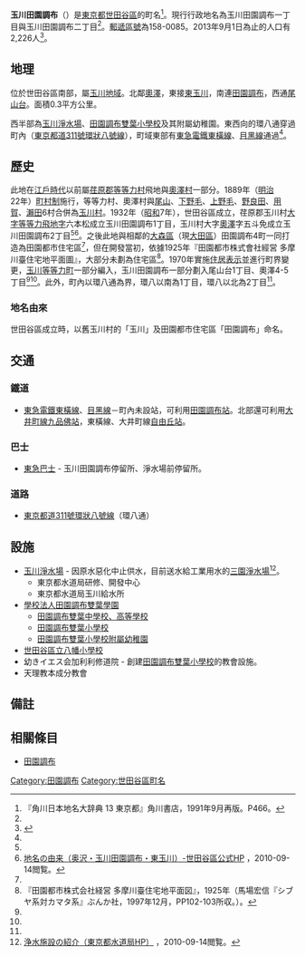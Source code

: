 {{Pathnav|日本|東京都|世田谷區|frame=1}}
{{Infobox Settlement
|official_name = 玉川田園調布
|native_name =
|settlement_type = [[町|町]]
|image_skyline =
|imagesize =
|image_caption = 
|image_flag =
|image_seal =
| image_map =
| map_caption =
|subdivision_type = [[國家|國家]]
|subdivision_name = [[File:Flag_of_Japan.svg|border]] [[日本|日本]]
|subdivision_type1 = [[都道府縣|都道府縣]]
|subdivision_name1 = [[File:Flag_of_Tokyo_Prefecture.svg|25px]] [[東京都|東京都]]
|subdivision_type2 = [[東京都區部|特別區]]
|subdivision_name2 = [[File:Flag_of_Setagaya,_Tokyo.svg|25px]] [[世田谷區|世田谷區]]
|subdivision_type3 = [[地域|地域]]
|subdivision_name3 = [[玉川地域|玉川地域]]
|established_title =
|established_date =
|government_type =
|leader_title =
|leader_name =
|area_magnitude =
|area_total_km2 = 0.3
|area_land_km2 =  
|area_urban_km2 =
|area_metro_km2 =
|area_metro_sq_mi =
|population_as_of= 2013年（平成25年）9月1日
|population_footnotes = 
|population_total = 2226
|population_urban =
|population_metro =
|population_density_sq_mi =
|population_density_km2 = auto
| timezone = [[日本標準時間|JST]]
| utc_offset = +9
|timezone_DST =
|utc_offset_DST =
|latd=|latm=|lats=|latNS=
|longd=|longm=|longs=|longEW=
|elevation_footnotes=
|elevation_m =
|elevation_ft =
|postal_code_type = [[郵遞區號|郵遞區號]]
|postal_code = 158-0085　
|area_code = 03
|registration_plate = 品川
|website =
|footnotes =
}}
'''玉川田園調布'''（{{jpn|j=玉川田園調布|hg=たまがわでんえんちょうふ|rm=Tamagawa den-en-chōfu|f=y}}）是[[東京都|東京都]][[世田谷區|世田谷區]]的町名<ref name="kado">『角川日本地名大辞典 13 東京都』角川書店，1991年9月再版。P466。</ref>。現行行政地名為玉川田園調布一丁目與玉川田園調布二丁目<ref name="kado" />。[[郵遞區號|郵遞區號]]為158-0085。2013年9月1日為止的人口有2,226人<ref>{{Cite web |url=http://www.city.setagaya.lg.jp/kurashi/107/157/692/694/1884/d00123410_d/fil/district201309.xls |title=平成25年（2013年）の世田谷区の町丁別人口と世帯数 - 世田谷区 |accessdate=2013-10-02 |archive-date=2014-07-19 |archive-url=https://web.archive.org/web/20140719124500/http://www.city.setagaya.lg.jp/kurashi/107/157/692/694/1884/d00123410_d/fil/district201309.xls |dead-url=no }}</ref>。

== 地理 ==
位於世田谷區南部，屬[[玉川地域|玉川地域]]。北鄰[[奧澤|奧澤]]，東接[[東玉川|東玉川]]，南連[[田園調布|田園調布]]，西通[[尾山台|尾山台]]。面積0.3平方公里。

西半部為[[玉川淨水場|玉川淨水場]]、[[田園調布雙葉小學校|田園調布雙葉小學校]]及其附屬幼稚園。東西向的環八通穿過町內（[[東京都道311號環狀八號線|東京都道311號環狀八號線]]），町域東部有[[東急電鐵|東急電鐵]][[東橫線|東橫線]]、[[目黑線|目黑線]]通過<ref name="kado" />。

== 歷史 ==
{{see also|田園調布}}
此地在[[江戶時代|江戶時代]]以前屬[[荏原郡|荏原郡]][[等等力_(世田谷區)|等等力村]]飛地與[[奧澤|奧澤村]]一部分。1889年（[[明治|明治]]22年）[[町村制|町村制]]施行，等等力村、奧澤村與[[尾山台|尾山]]、[[野毛_(世田谷區)|下野毛]]、[[上野毛|上野毛]]、[[中町_(世田谷區)|野良田]]、[[用賀|用賀]]、[[瀨田_(世田谷區、川崎市)|瀨田]]6村合併為[[玉川村_(東京府)|玉川村]]。1932年（[[昭和|昭和]]7年），世田谷區成立，荏原郡玉川村[[大字|大字]][[等等力_(世田谷區)|等等力飛地]][[小字|字]]六本松成立玉川田園調布1丁目，玉川村大字[[奧澤|奧澤]]字五斗免成立玉川田園調布2丁目<ref name="kado" /><ref name="seta">[http://www.city.setagaya.tokyo.jp/030/d00017063.html 地名の由来（奥沢・玉川田園調布・東玉川）-世田谷區公式HP] {{webarchive|url=https://web.archive.org/web/20120511222859/http://www.city.setagaya.tokyo.jp/030/d00017063.html |date=2012-05-11 }}，2010-09-14閲覧。</ref>。之後此地與相鄰的[[大森區|大森區]]（現[[大田區|大田區]]）田園調布4町一同打造為田園都市住宅區<ref name="kado" />，但在開發當初，依據1925年『田園都市株式會社經営 多摩川臺住宅地平面圖』，大部分未劃為住宅區<ref name="shibuya">『田園都市株式会社経営 多摩川臺住宅地平面図』，1925年（馬場宏信『シブヤ系対カマタ系』ぶんか社，1997年12月，PP102-103所収。）。</ref>。1970年實施[[住居表示|住居表示]]並進行町界變更，[[玉川等等力町|玉川等等力町]]一部分編入，玉川田園調布一部分劃入尾山台1丁目、奧澤4-5丁目<ref name="kado" /><ref name="seta" />。此外，町內以環八通為界，環八以南為1丁目，環八以北為2丁目<ref name="seta" />。

=== 地名由來 ===
世田谷區成立時，以舊玉川村的「玉川」及田園都市住宅區「田園調布」命名。

== 交通 ==
=== 鐵道 ===
* [[東急電鐵|東急電鐵]][[東橫線|東橫線]]、[[目黑線|目黑線]]－町內未設站，可利用[[田園調布站|田園調布站]]。北部還可利用[[大井町線|大井町線]][[九品佛站|九品佛站]]，東橫線、大井町線[[自由丘站_(東京都)|自由丘站]]。

=== 巴士 ===
* [[東急巴士|東急巴士]] - 玉川田園調布停留所、淨水場前停留所。

=== 道路 ===
* [[東京都道311號環狀八號線|東京都道311號環狀八號線]]（環八通）

== 設施 ==
* [[玉川淨水場|玉川淨水場]] - 因原水惡化中止供水，目前送水給工業用水的[[三園淨水場|三園淨水場]]<ref>[http://www.waterworks.metro.tokyo.jp/water/jigyo/syokai/03.html 浄水施設の紹介（東京都水道局HP）] {{webarchive|url=https://web.archive.org/web/20131005012847/http://www.waterworks.metro.tokyo.jp/water/jigyo/syokai/03.html |date=2013-10-05 }}，2010-09-14閲覧。</ref>。
** 東京都水道局研修、開發中心
** 東京都水道局玉川給水所
* [[學校法人田園調布雙葉學園|學校法人田園調布雙葉學園]]
** [[田園調布雙葉中學校、高等學校|田園調布雙葉中學校、高等學校]]
** [[田園調布雙葉小學校|田園調布雙葉小學校]]
** [[田園調布雙葉小學校附屬幼稚園|田園調布雙葉小學校附屬幼稚園]]
* [[世田谷區立八幡小學校|世田谷區立八幡小學校]]
* 幼きイエス会加利利修道院 - 創建[[田園調布雙葉小學校|田園調布雙葉小學校]]的教會設施。
* 天理教本成分教會

== 備註 ==
{{Reflist}}

== 相關條目 ==
* [[田園調布|田園調布]]

{{Geographic Location
|Centre    = 玉川田園調布
|North     = [[奧澤_(世田谷區)|奧澤]]
|Northeast =
|East      = [[東玉川|東玉川]]
|Southeast =
|South     = [[大田區|大田區]][[田園調布|田園調布]]
|Southwest =
|West      = [[尾山台|尾山台]]
|Northwest =
|image     =
}}

{{世田谷區的町名}}
{{DEFAULTSORT:Tamagawa-Denen-Chofu}}
[[Category:田園調布|Category:田園調布]]
[[Category:世田谷區町名|Category:世田谷區町名]]